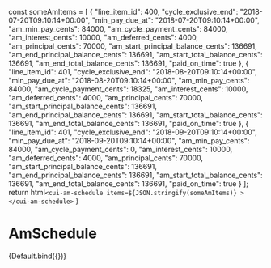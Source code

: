 
<Meta title="Components/AmSchedule" />

  const someAmItems = [
    {
      "line_item_id": 400,
      "cycle_exclusive_end": "2018-07-20T09:10:14+00:00",
      "min_pay_due_at": "2018-07-20T09:10:14+00:00",
      "am_min_pay_cents": 84000,
      "am_cycle_payment_cents": 84000,
      "am_interest_cents": 10000,
      "am_deferred_cents": 4000,
      "am_principal_cents": 70000,
      "am_start_principal_balance_cents": 136691,
      "am_end_principal_balance_cents": 136691,
      "am_start_total_balance_cents": 136691,
      "am_end_total_balance_cents": 136691,
      "paid_on_time": true
    },
    {
      "line_item_id": 401,
      "cycle_exclusive_end": "2018-08-20T09:10:14+00:00",
      "min_pay_due_at": "2018-08-20T09:10:14+00:00",
      "am_min_pay_cents": 84000,
      "am_cycle_payment_cents": 18325,
      "am_interest_cents": 10000,
      "am_deferred_cents": 4000,
      "am_principal_cents": 70000,
      "am_start_principal_balance_cents": 136691,
      "am_end_principal_balance_cents": 136691,
      "am_start_total_balance_cents": 136691,
      "am_end_total_balance_cents": 136691,
      "paid_on_time": true
    },
    {
      "line_item_id": 401,
      "cycle_exclusive_end": "2018-09-20T09:10:14+00:00",
      "min_pay_due_at": "2018-09-20T09:10:14+00:00",
      "am_min_pay_cents": 84000,
      "am_cycle_payment_cents": 0,
      "am_interest_cents": 10000,
      "am_deferred_cents": 4000,
      "am_principal_cents": 70000,
      "am_start_principal_balance_cents": 136691,
      "am_end_principal_balance_cents": 136691,
      "am_start_total_balance_cents": 136691,
      "am_end_total_balance_cents": 136691,
      "paid_on_time": true
    }
  ];
  return html`
    <cui-am-schedule
      items=${JSON.stringify(someAmItems)}
    >
    </cui-am-schedule>
  `
}

# AmSchedule

<Canvas>
  <Story name="Default">
      {Default.bind({})}
  </Story>
</Canvas>

